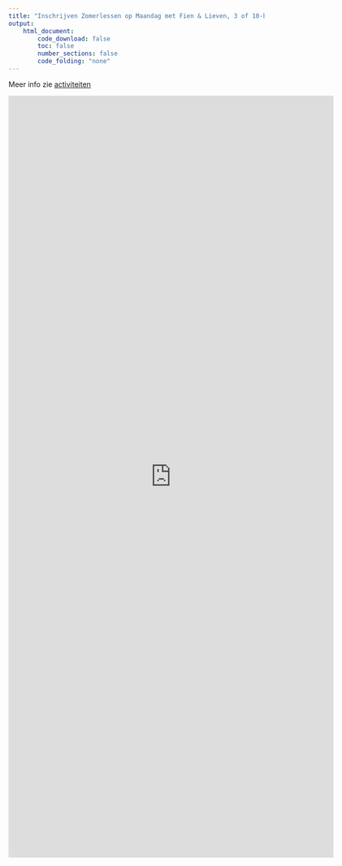 ```yaml
---
title: "Inschrijven Zomerlessen op Maandag met Fien & Lieven, 3 of 10-beurtenkaart"
output:
    html_document:
        code_download: false
        toc: false
        number_sections: false
        code_folding: "none"
---
```


Meer info zie [activiteiten](./activiteiten.html)

<iframe src="https://docs.google.com/forms/d/e/1FAIpQLSe3oeHX-nMp9o7WLWv_X-3eRWsi8FuFW8d-z33lhc4XEWQaUw/viewform?embedded=true" width="640" height="1502" frameborder="0" marginheight="0" marginwidth="0">Laden…</iframe>


